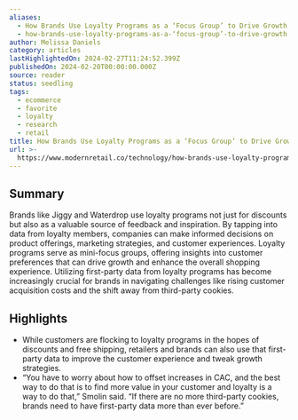```yaml
---
aliases:
  - How Brands Use Loyalty Programs as a ‘Focus Group’ to Drive Growth
  - how-brands-use-loyalty-programs-as-a-‘focus-group’-to-drive-growth
author: Melissa Daniels
category: articles
lastHighlightedOn: 2024-02-27T11:24:52.399Z
publishedOn: 2024-02-20T00:00:00.000Z
source: reader
status: seedling
tags:
  - ecommerce
  - favorite
  - loyalty
  - research
  - retail
title: How Brands Use Loyalty Programs as a ‘Focus Group’ to Drive Growth
url: >-
  https://www.modernretail.co/technology/how-brands-use-loyalty-programs-as-a-focus-group-to-drive-growth/?utm_source=ecommerceweekly&utm_campaign=mrdis&utm_medium=email
---
```

## Summary

Brands like Jiggy and Waterdrop use loyalty programs not just for discounts but also as a valuable source of feedback and inspiration. By tapping into data from loyalty members, companies can make informed decisions on product offerings, marketing strategies, and customer experiences. Loyalty programs serve as mini-focus groups, offering insights into customer preferences that can drive growth and enhance the overall shopping experience. Utilizing first-party data from loyalty programs has become increasingly crucial for brands in navigating challenges like rising customer acquisition costs and the shift away from third-party cookies.

## Highlights

- While customers are flocking to loyalty programs in the hopes of discounts and free shipping, retailers and brands can also use that first-party data to improve the customer experience and tweak growth strategies.
- “You have to worry about how to offset increases in CAC, and the best way to do that is to find more value in your customer and loyalty is a way to do that,” Smolin said. “If there are no more third-party cookies, brands need to have first-party data more than ever before.”
